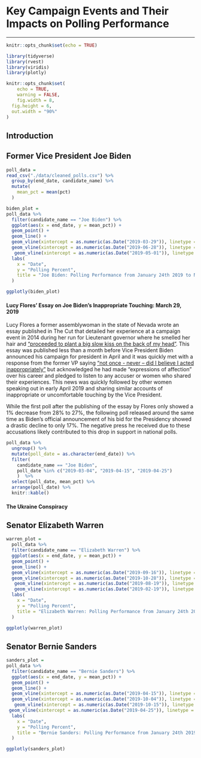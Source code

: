 # **Key Campaign Events and Their Impacts on Polling Performance**
***


```r
knitr::opts_chunk$set(echo = TRUE)

library(tidyverse)
library(rvest)
library(viridis)
library(plotly)

knitr::opts_chunk$set(
	echo = TRUE,
	warning = FALSE,
	fig.width = 8, 
  fig.height = 6,
  out.width = "90%"
)

```


## Introduction 

## Former Vice President Joe Biden

```r

poll_data = 
read_csv("./data/cleaned_polls.csv") %>% 
  group_by(end_date, candidate_name) %>% 
  mutate(
    mean_pct = mean(pct)
  )

biden_plot = 
poll_data %>% 
  filter(candidate_name == "Joe Biden") %>% 
  ggplot(aes(x = end_date, y = mean_pct)) +
  geom_point() + 
  geom_line() +
  geom_vline(xintercept = as.numeric(as.Date("2019-03-29")), linetype = 4, color = "blue") +
  geom_vline(xintercept = as.numeric(as.Date("2019-06-28")), linetype = 4, color = "red") +
   geom_vline(xintercept = as.numeric(as.Date("2019-05-01")), linetype = 4, color = "green") +
  labs(
    x = "Date",
    y = "Polling Percent",
    title = "Joe Biden: Polling Performance from January 24th 2019 to November 3, 2019"
  )

ggplotly(biden_plot)
```

#### Lucy Flores’ Essay on Joe Biden’s Inappropriate Touching: March 29, 2019


Lucy Flores a former assemblywoman in the state of Nevada wrote an essay published in The Cut that detailed her experience at a campaign event in 2014 during her run for Lieutenant governor where he smelled her hair and ["proceeded to plant a big slow kiss on the back of my head"]((https://www.thecut.com/2019/03/an-awkward-kiss-changed-how-i-saw-joe-biden.html)). This essay was published less than a month before Vice President Biden announced his campaign for president in April and it was quickly met with a response from the former VP saying [“not once -  never – did I believe I acted inappropriately”](https://www.nytimes.com/2019/03/30/us/politics/joe-biden-lucy-flores-news.html?action=click&module=RelatedCoverage&pgtype=Article&region=Footer) but acknowledged he had made “expressions of affection” over his career and pledged to listen to any accuser or women who shared their experiences. This news was quickly followed by other women speaking out in early April 2019 and sharing similar accounts of inappropriate or uncomfortable touching by the Vice President. 

While the first poll after the publishing of the essay by Flores only showed a 1% decrease from 28% to 27%, the following poll released around the same time as Biden’s official announcement of his bid for the Presidency showed a drastic decline to only 17%. The negative press he received due to these accusations likely contributed to this drop in support in national polls. 


```r

poll_data %>% 
  ungroup() %>% 
  mutate(poll_date = as.character(end_date)) %>% 
  filter(
    candidate_name == "Joe Biden",
    poll_date %in% c("2019-03-04", "2019-04-15", "2019-04-25")
    )  %>% 
  select(poll_date, mean_pct) %>% 
  arrange(poll_date) %>% 
  knitr::kable()
```

#### The Ukraine Conspiracy




## Senator Elizabeth Warren

```r
warren_plot = 
  poll_data %>% 
  filter(candidate_name == "Elizabeth Warren") %>% 
  ggplot(aes(x = end_date, y = mean_pct)) +
  geom_point() + 
  geom_line() +
  geom_vline(xintercept = as.numeric(as.Date("2019-09-16")), linetype = 4, color = "blue") +
  geom_vline(xintercept = as.numeric(as.Date("2019-10-28")), linetype = 4, color = "green") +
   geom_vline(xintercept = as.numeric(as.Date("2019-08-19")), linetype = 4, color = "red") +
   geom_vline(xintercept = as.numeric(as.Date("2019-02-19")), linetype = 4, color = "orange") +
  labs(
    x = "Date",
    y = "Polling Percent",
    title = "Elizabeth Warren: Polling Performance from January 24th 2019 to November 3, 2019"
  )

ggplotly(warren_plot)
```

## Senator Bernie Sanders

```r

sanders_plot = 
poll_data %>% 
  filter(candidate_name == "Bernie Sanders") %>% 
  ggplot(aes(x = end_date, y = mean_pct)) +
  geom_point() + 
  geom_line() +
  geom_vline(xintercept = as.numeric(as.Date("2019-04-15")), linetype = 4, color = "blue") +
  geom_vline(xintercept = as.numeric(as.Date("2019-10-04")), linetype = 4, color = "green") +
   geom_vline(xintercept = as.numeric(as.Date("2019-10-15")), linetype = 4, color  = "red") +
 geom_vline(xintercept = as.numeric(as.Date("2019-04-25")), linetype = 4, color = "orange") +
  labs(
    x = "Date",
    y = "Polling Percent",
    title = "Bernie Sanders: Polling Performance from January 24th 2019 to November 3, 2019"
  )

ggplotly(sanders_plot)
```

